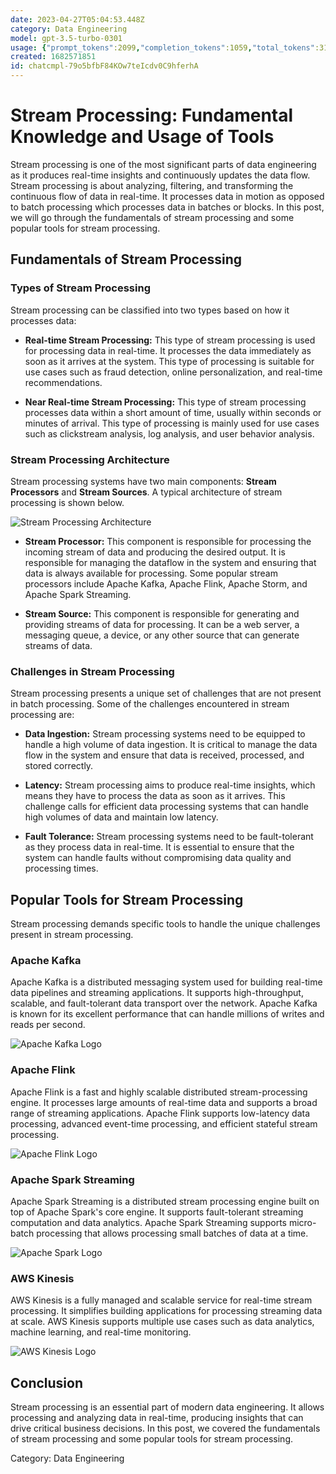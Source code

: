 ```yaml
---
date: 2023-04-27T05:04:53.448Z
category: Data Engineering
model: gpt-3.5-turbo-0301
usage: {"prompt_tokens":2099,"completion_tokens":1059,"total_tokens":3158}
created: 1682571851
id: chatcmpl-79o5bfbF84KOw7teIcdv0C9hferhA
---
```


# Stream Processing: Fundamental Knowledge and Usage of Tools

Stream processing is one of the most significant parts of data engineering as it produces real-time insights and continuously updates the data flow. Stream processing is about analyzing, filtering, and transforming the continuous flow of data in real-time. It processes data in motion as opposed to batch processing which processes data in batches or blocks. In this post, we will go through the fundamentals of stream processing and some popular tools for stream processing.

## Fundamentals of Stream Processing

### Types of Stream Processing

 Stream processing can be classified into two types based on how it processes data:

 - **Real-time Stream Processing:** This type of stream processing is used for processing data in real-time. It processes the data immediately as soon as it arrives at the system. This type of processing is suitable for use cases such as fraud detection, online personalization, and real-time recommendations.
 
 - **Near Real-time Stream Processing:** This type of stream processing processes data within a short amount of time, usually within seconds or minutes of arrival. This type of processing is mainly used for use cases such as clickstream analysis, log analysis, and user behavior analysis.
 
### Stream Processing Architecture

 Stream processing systems have two main components: **Stream Processors** and **Stream Sources**. A typical architecture of stream processing is shown below.

 ![Stream Processing Architecture](https://miro.medium.com/max/1400/0*ivZFIvB8W3LoxztC.jpg)
 
 - **Stream Processor:** This component is responsible for processing the incoming stream of data and producing the desired output. It is responsible for managing the dataflow in the system and ensuring that data is always available for processing. Some popular stream processors include Apache Kafka, Apache Flink, Apache Storm, and Apache Spark Streaming.
 
 - **Stream Source:** This component is responsible for generating and providing streams of data for processing. It can be a web server, a messaging queue, a device, or any other source that can generate streams of data.
 
### Challenges in Stream Processing

 Stream processing presents a unique set of challenges that are not present in batch processing. Some of the challenges encountered in stream processing are:

 - **Data Ingestion:** Stream processing systems need to be equipped to handle a high volume of data ingestion. It is critical to manage the data flow in the system and ensure that data is received, processed, and stored correctly.

 - **Latency:** Stream processing aims to produce real-time insights, which means they have to process the data as soon as it arrives. This challenge calls for efficient data processing systems that can handle high volumes of data and maintain low latency.

 - **Fault Tolerance:** Stream processing systems need to be fault-tolerant as they process data in real-time. It is essential to ensure that the system can handle faults without compromising data quality and processing times.

## Popular Tools for Stream Processing

Stream processing demands specific tools to handle the unique challenges present in stream processing.

 ### Apache Kafka

 Apache Kafka is a distributed messaging system used for building real-time data pipelines and streaming applications. It supports high-throughput, scalable, and fault-tolerant data transport over the network. Apache Kafka is known for its excellent performance that can handle millions of writes and reads per second.

 ![Apache Kafka Logo](https://camo.githubusercontent.com/fdfec6a4e6a41ec06c51b1d15b57fc9396344ad2/68747470733a2f2f7777772e6170616368652e6f72672f696d672f6c6f676f732f6b61666b612d6c6f676f2e737667)

### Apache Flink

Apache Flink is a fast and highly scalable distributed stream-processing engine. It processes large amounts of real-time data and supports a broad range of streaming applications. Apache Flink supports low-latency data processing, advanced event-time processing, and efficient stateful stream processing.

![Apache Flink Logo](https://cdn.worldvectorlogo.com/logos/apache-flink.svg)

### Apache Spark Streaming

Apache Spark Streaming is a distributed stream processing engine built on top of Apache Spark's core engine. It supports fault-tolerant streaming computation and data analytics. Apache Spark Streaming supports micro-batch processing that allows processing small batches of data at a time.

![Apache Spark Logo](https://upload.wikimedia.org/wikipedia/commons/thumb/f/f3/Apache_Spark_logo.svg/1200px-Apache_Spark_logo.svg.png)

### AWS Kinesis 

AWS Kinesis is a fully managed and scalable service for real-time stream processing. It simplifies building applications for processing streaming data at scale. AWS Kinesis supports multiple use cases such as data analytics, machine learning, and real-time monitoring.

![AWS Kinesis Logo](https://s3.amazonaws.com/awsmp-logos/kinesis-256.png)

## Conclusion

Stream processing is an essential part of modern data engineering. It allows processing and analyzing data in real-time, producing insights that can drive critical business decisions. In this post, we covered the fundamentals of stream processing and some popular tools for stream processing. 

Category: Data Engineering